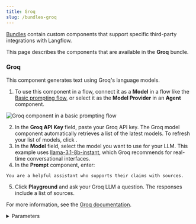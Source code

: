 ```yaml
---
title: Groq
slug: /bundles-groq
---
```



[Bundles](/components-bundle-components) contain custom components that support specific third-party integrations with Langflow.

This page describes the components that are available in the **Groq** bundle.

### Groq

This component generates text using Groq's language models.

1. To use this component in a flow, connect it as a **Model** in a flow like the [Basic prompting flow](/basic-prompting), or select it as the **Model Provider** in an **Agent** component.
<!-- Verify what "connect as a model" means -->

![Groq component in a basic prompting flow](/img/component-groq.png)

2. In the **Groq API Key** field, paste your Groq API key.
The Groq model component automatically retrieves a list of the latest models.
To refresh your list of models, click <Icon name="RefreshCw" aria-label="Refresh"/>.
3. In the **Model** field, select the model you want to use for your LLM.
This example uses [llama-3.1-8b-instant](https://console.groq.com/docs/model/llama-3.1-8b-instant), which Groq recommends for real-time conversational interfaces.
4. In the **Prompt** component, enter:
```text
You are a helpful assistant who supports their claims with sources.
```
5. Click **Playground** and ask your Groq LLM a question.
The responses include a list of sources.

For more information, see the [Groq documentation](https://groq.com/).

<details>
<summary>Parameters</summary>

**Inputs**

| Name | Type | Description |
|------|------|-------------|
| groq_api_key | SecretString | API key for the Groq API. |
| groq_api_base | String | Base URL path for API requests. Default: `https://api.groq.com`. |
| max_tokens | Integer | The maximum number of tokens to generate. |
| temperature | Float | Controls randomness in the output. Range: `[0.0, 1.0]`. Default: `0.1`. |
| n | Integer | Number of chat completions to generate for each prompt. |
| model_name | String | The name of the Groq model to use. Options are dynamically fetched from the Groq API. |
| tool_mode_enabled | Bool | If enabled, the component only displays models that work with tools. |

**Outputs**

| Name | Type | Description |
|------|------|-------------|
| model | LanguageModel | An instance of ChatGroq configured with the specified parameters. |

</details>